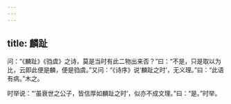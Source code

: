 ```yaml
---
---
---
```

title: 麟趾
---







问：“《麟趾》《驺虞》之诗，莫是当时有此二物出来否？”曰：“不是，只是取以为比，云即此便是麟，便是驺虞。”又问：“《诗序》说‘麟趾之时’，无义理。”曰：“此语有病。”木之。

时举说：“‘虽衰世之公子，皆信厚如麟趾之时’，似亦不成文理。”曰：“是。”时举。